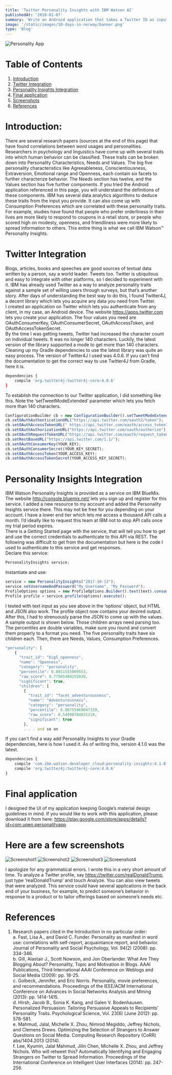 ```yaml
---
title: 'Twitter Personality Insights with IBM Watson AI'
publishedAt: '2018-01-07'
summary: 'Write an Android application that takes a Twitter ID as input and comes up with personality insights based on text they have written.'
image: '/static/images/10-days-in-norway/banner.png'
type: 'Blog'
---
```

![Personality App](/static/images/Personalityapp/web_hi_res_512.png)<br/>

# Table of Contents

1.  [Introduction](#Introduction)
2.  [Twitter Integration](#twitter-integration)
3.  [Personality Insights Integration](#personality-insights-integration)
4.  [Final application](#final-application)
5.  [Screenshots](#here-are-a-few-screenshots)
6.  [References](#references)

# Introduction:

There are several research papers (sources at the end of this page) that have found correlations between word usages and personalities. Researchers in psychology and linguistics have come up with several traits into which human behavior can be classified. These traits can be broken down into Personality Characteristics, Needs and Values. The big five personality characteristics like Agreeableness, Conscientiousness, Extraversion, Emotional range and Openness, each contain six facets to further characterize behavior. The Needs section has twelve, and the Values section has five further components. If you tried the Android application referenced in this page, you will understand the definitions of these components.
IBM has several data analytics algorithms to deduce these traits from the input you provide. It can also come up with Consumption Preferences which are correlated with these personality traits. For example, studies have found that people who prefer orderliness in their lives are more likely to respond to coupons in a retail store, or people who scored high on modesty, openness, and friendliness were more likely to spread information to others. This entire thing is what we call IBM Watson™ Personality Insights.<br/>

# Twitter Integration
Blogs, articles, books and speeches are good sources of textual data written by a person, say a world leader. Tweets too. Twitter is ubiquitous and easy to integrate with other platforms, so I decided to experiment with it. IBM has already used Twitter as a way to analyze personality traits against a sample set of willing users through surveys, but that’s another story. After days of understanding the best way to do this, I found Twitter4J, a decent library which lets you acquire any data you need from Twitter.<br/>
I created an application on Twitter which lets you authenticate from any client, in my case, an Android device. The website https://apps.twitter.com lets you create your application. The four values you need are OAuthConsumerKey, OAuthConsumerSecret, OAuthAccessToken, and OAuthAccessTokenSecret.<br/>
By the time I was getting tweets, Twitter had increased the character count on individual tweets. It was no longer 140 characters. Luckily, the latest version of the library supported a mode to get more than 140 characters. Cleaning up my Gradle dependencies to use the latest library was quite an easy process. The version of Twitter4J I used was 4.0.6. If you can’t find the documentation to get the correct way to use Twitter4J from Gradle, here it is.
```bash
dependencies {
    compile 'org.twitter4j:twitter4j-core:4.0.6'
}
```
To establish the connection to our Twitter application, I did something like this. Note the ‘setTweetModeExtended’ parameter which lets you fetch more than 140 characters.
```js
ConfigurationBuilder cb = new ConfigurationBuilder().setTweetModeExtended(true);
cb.setOAuthAuthenticationURL("https://api.twitter.com/oauth2/token");
cb.setOAuthAccessTokenURL(" https://api.twitter.com/oauth/access_token");
cb.setOAuthAuthorizationURL("https://api.twitter.com/oauth/authorize");
cb.setOAuthRequestTokenURL("https://api.twitter.com/oauth/request_token");
cb.setRestBaseURL("https://api.twitter.com/1.1/");
cb.setOAuthConsumerKey(YOUR_KEY);
cb.setOAuthConsumerSecret(YOUR_KEY_SECRET);
cb.setOAuthAccessToken(YOUR_ACCESS_KEY);
cb.setOAuthAccessTokenSecret(YOUR_ACCESS_KEY_SECRET);
```

# Personality Insights Integration

IBM Watson Personality Insights is provided as a service on IBM BlueMix. The website http://console.bluemix.net/ lets you sign up and register for this service. I added a new resource to my account and added the Personality Insights service there. This may not be free for you depending on your account. I have a lower end tier which lets me access a thousand API calls a month. I’d ideally like to request this team at IBM not to stop API calls once my trial period expires.<br/>
There is a Getting Started page with the service, that will tell you how to get and use the correct credentials to authenticate to this API via REST.
The following was difficult to get from the documentation but here is the code I used to authenticate to this service and get responses.<br/>
Declare this service:
```js
PersonalityInsights service;
```
Instantiate and use:
```js
service = new PersonalityInsights("2017-10-13");
service.setUsernameAndPassword("My_Username", "My_Password");
ProfileOptions options = new ProfileOptions.Builder().text(text).consumptionPreferences(true).contentLanguage(languageSelected).rawScores(true).build();
Profile profile = service.profile(options).execute();
```
I tested with text input as you see above in the ‘options’ object, but HTML and JSON also work. The profile object now contains your desired output. After this, I had to strenuously parse the JSON to come up with the values. A sample output is shown below. Those children arrays need parsing too. The percentiles are double variables, make sure you round and convert them properly to a format you need. The five personality traits have six children each. Then, there are Needs, Values, Consumption Preferences.
```js
"personality": [
    {
      "trait_id": "big5_openness",
      "name": "Openness",
      "category": "personality",
      "percentile": 0.8011555009553,
      "raw_score": 0.77565404255038,
      "significant": true,
      "children": [
        {
          "trait_id": "facet_adventurousness",
          "name": "Adventurousness",
          "category": "personality",
          "percentile": 0.89755869047319,
          "raw_score": 0.54990704031219,
          "significant": true
        },
        . . . and so on
```

If you can’t find a way add Personality Insights to your Gradle dependencies, here is how I used it. As of writing this, version 4.1.0 was the latest.
```js
dependencies {
    compile 'com.ibm.watson.developer_cloud:personality-insights:4.1.0'
    compile 'org.twitter4j:twitter4j-core:4.0.6'
}
```

# Final application

I designed the UI of my application keeping Google’s material design guidelines in mind. If you would like to work with this application, please download it from here: 
https://play.google.com/store/apps/details?id=com.upen.personalityapp

# Here are a few screenshots
![Screenshot1](/static/images/Personalityapp/phone/device-2017-12-30-192943.png)
![Screenshot2](/static/images/Personalityapp/phone/device-2017-12-30-193107.png)
![Screenshot3](/static/images/Personalityapp/phone/device-2017-12-30-193143.png)
![Screenshot4](/static/images/Personalityapp/phone/device-2017-12-30-193226.png)

I apologize for any grammatical errors. I wrote this in a very short amount of time.
To analyze a Twitter profile, say https://twitter.com/realDonaldTrump, just type ‘realDonaldTrump’ and touch Analyze. You can also view tweets that were analyzed.
This service could have several applications in the back end of your business, for example, to predict someone’s behavior in response to a product or to tailor offerings based on someone’s needs etc.

# References

1)	Research papers cited in the Introduction in no particular order:<br/>
a.	Fast, Lisa A., and David C. Funder. Personality as manifest in word use: correlations with self-report, acquaintance report, and behavior. Journal of Personality and Social Psychology, Vol. 94(2) (2008): pp. 334-346.<br/>
b.	Gill, Alastair J., Scott Nowson, and Jon Oberlander. What Are They Blogging About? Personality, Topic and Motivation in Blogs. AAAI Publications, Third International AAAI Conference on Weblogs and Social Media (2009): pp. 18-25.<br/>
c.	Golbeck, Jennifer, and Eric Norris. Personality, movie preferences, and recommendations. Proceedings of the IEEE/ACM International Conference on Advances in Social Networks Analysis and Mining (2013): pp. 1414-1415.<br/>
d.	Hirsh, Jacob B., Sonia K. Kang, and Galen V. Bodenhausen. Personalized Persuasion: Tailoring Persuasive Appeals to Recipients' Personality Traits. Psychological Science, Vol. 23(6) (June 2012): pp. 578-581.<br/>
e.	Mahmud, Jalal, Michelle X. Zhou, Nimrod Megiddo, Jeffrey Nichols, and Clemens Drews. Optimizing the Selection of Strangers to Answer Questions on Social Media. Computing Research Repository (CoRR) abs/1404.2013 (2014).<br/>
f.	Lee, Kyumin, Jalal Mahmud, Jilin Chen, Michelle X. Zhou, and Jeffrey Nichols. Who will retweet this? Automatically Identifying and Engaging Strangers on Twitter to Spread Information. Proceedings of the International Conference on Intelligent User Interfaces (2014): pp. 247-256.<br/>


